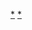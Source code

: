 {{Navbox
|name = 鄰水縣知縣
|title = 四川[[順慶府]][[鄰水縣知縣]]
|titlestyle = 
|image =
|style = text-align:center; 
|groupstyle = text-align:center; 
|liststyle = text-align:center;
|state = {{{state<includeonly>|collapsed</includeonly>}}}

|group1 = [[四川等处承宣布政使司|明代]]
|list1 = [[朱瑩|朱　瑩]]{{to}}[[于福|-{于}-　福]]{{to}}[[張真 (鄰水縣知縣)|張　真]]{{to}}[[于聰|-{于}-　聰]]{{to}}[[李億|李　億]]{{to}}[[楊儀 (龍陽)|楊　儀]]{{to}}[[牛政|牛　政]]{{to}}[[江海|江　海]]{{to}}[[江梅|江　梅]]{{to}}[[梅琥|梅　琥]]{{to}}[[王冕|王　冕]]{{to}}[[胡繡|胡　繡]]{{to}}[[魏溶|魏　溶]]{{to}}[[蔡珀|蔡　珀]]{{to}}[[馮燦|馮　燦]]{{to}}[[劉文祥_(知縣)|劉文祥]]{{to}}[[宋彬|宋　彬]]{{to}}[[蔣相|蔣　相]]{{to}}[[茹寧|茹　寧]]{{to}}[[王添表]]{{to}}[[黎宇|黎　宇]]{{to}}[[廖經|廖　經]]{{to}}[[吳乾亨]]{{to}}[[侯九臣]]{{to}}[[楊名 (隨州)|楊　名]]{{to}}[[孔聞敕]]{{to}}[[李承慶]]{{to}}[[喬允遷]]{{to}}[[黃甲英]]{{to}}[[陳靜安]]{{to}}[[尹愉|尹　愉]]{{to}}[[鄧士奇]]{{to}}[[李予齡]]{{to}}[[陳從教]]{{to}}[[蔣一中]]{{to}}[[韓士俊]]{{to}}[[駱得路]]{{to}}[[郭宗蔭]]
|group2 = [[四川省 (清)|清代]]
|list2 = [[王文彩]]{{to}}[[和鳴喈]]{{to}}[[李時亨]]{{to}}[[周世澤]]{{to}}[[勞溫良]]{{to}}[[胡雲龍]]{{to}}[[蔣擢|蔣　擢]]{{to}}[[許允元]]{{to}}[[姚弘烈]]{{to}}[[郭鍈 (漢軍鑲藍旗)|郭　鍈]]{{to}}[[徐枝芳]]{{to}}[[盛世芳]]{{to}}[[李來儀]]{{to}}[[孔興梧]]{{to}}[[丘鏞|丘　鏞]]{{to}}[[高思雍]]{{to}}[[王鴻勳]]{{to}}[[潘閏秋]]{{to}}[[袁鍾秀]]{{to}}[[陶以敬]]{{to}}[[程英銘]]{{to}}[[席紹元]]{{to}}[[陳覲光]]{{to}}[[黃克顯]]{{to}}[[彭雲際]]{{to}}[[董訓官]]{{to}}[[張宗文 (平定州)|張宗文]]{{to}}[[吳鍾僑]]{{to}}[[楊金蘭]]{{to}}[[喬大椿]]{{to}}[[原敬德]]{{to}}[[竇絙|竇　絙]]{{to}}[[唐景|唐　景]]{{to}}[[沈士鎰]]{{to}}[[朱藩|朱　藩]]{{to}}[[李元奮]]{{to}}[[齊式|齊　式]]{{to}}[[魏守曾]]{{to}}[[江有本]]{{to}}[[胡廷章]]{{to}}[[鍾逢泰]]{{to}}[[潘觀成]]{{to}}[[陳應魁]]{{to}}[[程琄|程　琄]]{{to}}[[任琦|任　琦]]{{to}}[[吳尚諭]]{{to}}[[陽麗中]]{{to}}[[張熙賡]]{{to}}[[楊爲龍]]{{to}}[[鍾人傑]]{{to}}[[李並楷]]{{to}}[[王陞元]]{{to}}[[陳崇禮]]{{to}}[[劉傳經]]{{to}}[[劉肯堂]]{{to}}[[王來遴]]{{to}}[[吳鼎_(嘉慶進士)|吳　鼎]]{{to}}[[李嘉祐 (嘉慶進士)|李嘉祐]]{{to}}[[吳秀良]]{{to}}[[王尚錦]]{{to}}[[陳嘉謨 (石屏州)|陳嘉謨]]{{to}}[[蔡開來]]{{to}}[[陳之璵]]{{to}}[[劉建區]]{{to}}[[高蘭孫]]{{to}}[[陳廷樞_(興寧)|陳廷樞]]{{to}}[[余紹元]]{{to}}[[陳長春]]{{to}}[[劉光第 (天津)|劉光第]]{{to}}[[曾燦奎]]{{to}}[[丁雲章]]{{to}}[[錢履和]]{{to}}[[孫維楨]]{{to}}[[魏崧|魏　崧]]{{to}}[[同書|同　書]]{{to}}[[袁鳳修]]{{to}}[[榮慶 (鄰水知縣)|榮　慶]]{{to}}[[何毓藻]]{{to}}[[顧希曾]]{{to}}[[李漸鴻]]{{to}}[[張奮翼]]{{to}}[[李鈺 (河間)|李　鈺]]{{to}}[[陳錦文]]{{to}}[[翟寶善]]{{to}}[[澤寬|澤　寬]]{{to}}[[陸德培]]{{to}}[[丁士良]]{{to}}[[林嘉澍]]{{to}}[[劉敬業]]{{to}}[[覺羅國歡|國　歡]]{{to}}[[吳曾輝]]{{to}}[[徐震翱]]{{to}}[[李承保]]{{to}}[[張蘊華]]{{to}}[[呂烈嘉]]{{to}}[[李忠清]]{{to}}[[鄧履中]]{{to}}[[劉樞之]]{{to}}[[朱燮元 (蘄州)|朱燮元]]{{to}}[[張熙穀]]{{to}}[[葉春榮]]{{to}}[[王琅然]]{{to}}[[鄒放|鄒　放]]{{to}}[[葛起鵬]]{{to}}[[劉維翰]]{{to}}[[錢璋|錢　璋]]{{to}}[[管作霖]]{{to}}[[奎元|奎　元]]{{to}}[[林傅光]]{{to}}[[高士鵬]]{{to}}[[吳福同]]{{to}}[[張守誠]]{{to}}[[胡良生]]{{to}}[[王恩澤]]{{to}}[[茹漢章]]{{to}}[[蔣羕奫]]{{to}}[[魏雲鴻]]{{to}}[[謝汝錕]]{{to}}[[楊肇湘]]{{to}}[[單棨|單　棨]]{{to}}[[鄭杰 (大興)|鄭　-{杰}-]]{{to}}[[吳朝清]]{{to}}[[袁嘉端]]{{to}}[[崔同高]]

|belowstyle = text-align: center; background-color:#FFD700;
|below =
}}<noinclude>
{{collapsible option}}
[[Category:明朝鄰水縣知縣|*]]
[[Category:清朝鄰水縣知縣|*]]
</noinclude>